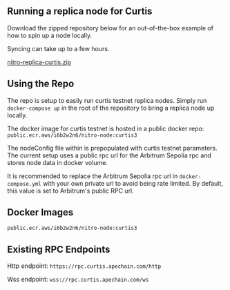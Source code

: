 
## Running a replica node for Curtis

Download the zipped repository below for an out-of-the-box example of how to spin up a node locally.

<Callout>Syncing can take up to a few hours.</Callout>

[nitro-replica-curtis.zip](https://prod-files-secure.s3.us-west-2.amazonaws.com/0f5a214e-93fb-4c1a-891b-2f2b3596ae8e/013d616a-6d08-4c08-8149-f634d549d816/nitro-replica-curtis.zip)

## Using the Repo

The repo is setup to easily run curtis testnet replica nodes. Simply run `docker-compose up` in the root of the repository to bring a replica node up locally.

The docker image for curtis testnet is hosted in a public docker repo: `public.ecr.aws/i6b2w2n6/nitro-node:curtis3`

The nodeConfig file within is prepopulated with curtis testnet parameters. The current setup uses a public rpc url for the Arbitrum Sepolia rpc and stores node data in docker volume.

It is recommended to replace the Arbitrum Sepolia rpc url in `docker-compose.yml` with your own private url to avoid being rate limited. By default, this value is set to Arbitrum's public RPC url.


## Docker Images

`public.ecr.aws/i6b2w2n6/nitro-node:curtis3`

## Existing RPC Endpoints

Http endpoint: `https://rpc.curtis.apechain.com/http`

Wss endpoint: `wss://rpc.curtis.apechain.com/ws`


